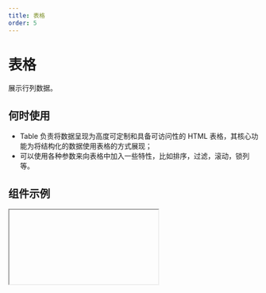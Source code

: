 ```yaml
---
title: 表格
order: 5
---
```


# 表格

展示行列数据。

## 何时使用

- Table 负责将数据呈现为高度可定制和具备可访问性的 HTML 表格，其核心功能为将结构化的数据使用表格的方式展现；
- 可以使用各种参数来向表格中加入一些特性，比如排序，过滤，滚动，锁列等。

## 组件示例


<Iframe url="https://www.aliwork.com/developer/table-pc-v2?isRenderNav=false" />

## 组件属性


<AttrTable
  dataSource={[
  {
    attr: '数据列',
    code: 'columns',
    type: 'Array',
    demo: '[{dataKey:"name",dataType: "text",title: "姓名",width: 100}]',
    default
: '',
    desc: '可绑定数据源',
  },
  {
    attr: '数据源',
    code: 'data',
    type: 'Object',
    demo: '',
    default
: '',
    desc: '可绑定数据源',
  },
  {
    attr: '数据主键',
    code: 'primaryKey',
    type: 'String',
    demo: 'id',
    default
: '',
    desc: '数据主键用于区分数据中不同的行，不同的行主键值不可重复，一般采用数据库自增ID字段',
  },
  {
    attr: '加载状态',
    code: 'loading',
    type: 'Boolean',
    demo: '',
    default
: '',
    desc: '请通过绑定变量的方式使用',
  },
  {
    attr: '操作列标题',
    code: 'actionTitle',
    type: 'String',
    demo: '"标题"',
    default
: '',
    desc: '',
  },
  {
    attr: '操作列宽度',
    code: 'actionWidth',
    type: 'Number',
    demo: '10',
    default
: '',
    desc: '',
  },
  {
    attr: '操作列按钮类型',
    code: 'actionType',
    type: 'String',
    demo: '"button"',
    default
: '',
    desc: '"可选值："link","button""',
  },
  {
    attr: '操作列列固定',
    code: 'actionFixed',
    type: 'String',
    demo: '"none"',
    default
: '',
    desc: '可选值："none","left","rught"',
  },
  {
    attr: '操作列是否隐藏',
    code: 'actionHidden',
    type: 'Boolean',
    demo: 'true',
    default
: '',
    desc: '可选值：true,false',
  },
  {
    attr: '操作列最大展示数量',
    code: 'maxWebShownActionCount',
    type: 'Number',
    demo: '2',
    default
: '',
    desc: '',
  },
  {
    attr: '顶部操作显示操作条',
    code: 'showActionBar',
    type: 'Boolean',
    demo: 'true',
    default
: '',
    desc: '可选值：true,false',
  },
  {
    attr: '顶部操作操作条',
    code: 'actionBar',
    type: '',
    demo: '',
    default
: '',
    desc: '添加操作',
  },
  {
    attr: '顶部操作显示外链条',
    code: 'showLinkBar',
    type: 'Boolean',
    demo: 'true',
    default
: '',
    desc: '可选值：true,false',
  },
  {
    attr: '顶部操作外链操作条',
    code: 'linkBar',
    type: '',
    demo: '',
    default
: '',
    desc: '添加操作',
  },
  {
    attr: '顶部操作显示搜索条',
    code: 'showSearch',
    type: 'Boolean',
    demo: 'true',
    default
: '',
    desc: '可选值：true,false',
  },
  {
    attr: '顶部操作显示列筛选器',
    code: 'showCustomCoulmn',
    type: 'Boolean',
    demo: 'true',
    default
: '',
    desc: '可选值：true,false',
  },
  {
    attr: '顶部操作是否显示自定义区域',
    code: 'showCustomBarItem',
    type: 'Boolean',
    demo: 'true',
    default
: '',
    desc: '可选值：true,false',
  },
  {
    attr: '顶部操作自定义区域渲染',
    code: 'customBarItem',
    type: 'Function',
    demo: 'export function customBarItem() {}',
    default
: '',
    desc: '',
  },
  {
    attr: '风格和样式主题',
    code: 'theme',
    type: 'String',
    demo: '"zebra"',
    default
: '',
    desc: '可选值："zebra","split","border"',
  },
  {
    attr: '风格和样式显示表头',
    code: 'hasHeader',
    type: 'Boolean',
    demo: 'true',
    default
: '',
    desc: '可选值：true,false',
  },
  {
    attr: '风格和样式表头是否固定',
    code: 'fixedHeader',
    type: 'Boolean',
    demo: 'true',
    default
: '',
    desc: '可选值：true,false',
  },
  {
    attr: '风格和样式表头是否sticky',
    code: 'stickyHeader',
    type: 'Boolean',
    demo: 'true',
    default
: '',
    desc: '可选值：true,false',
  },
  {
    attr: '风格和样式虚拟滚动',
    code: 'useVirtual',
    type: 'Boolean',
    demo: 'true',
    default
: '',
    desc: '可选值：true,false',
  },
  {
    attr: '风格和样式自定义loading组件',
    code: 'setLoadingComponent',
    type: 'Boolean',
    demo: 'true',
    default
: '',
    desc: '可选值：true,false',
  },
  {
    attr: '风格和样式单元格分割合并',
    code: 'cellProps',
    type: 'Function',
    demo: '',
    default
: '',
    desc: '',
  },
  {
    attr: '风格和样式单元格行属性配置',
    code: 'rowProps',
    type: 'Function',
    demo: '',
    default
: '',
    desc: '',
  },
  {
    attr: '风格和样式自定义空数据渲染',
    code: 'setEmptyContent',
    type: 'Boolean',
    demo: 'true',
    default
: '',
    desc: '可选值：true,false',
  },
  {
    attr: '风格和样式空数据渲染',
    code: 'emptyContent',
    type: 'Function',
    demo: '',
    default
: '',
    desc: '',
  },
  {
    attr: '行选择器是否显示',
    code: 'showRowSelector',
    type: 'Boolean',
    demo: 'trun',
    default
: '',
    desc: '可选值：true,false',
  },
  {
    attr: '分页设置使用分页',
    code: 'isPagination',
    type: 'Boolean',
    demo: 'trun',
    default
: '',
    desc: '可选值：true,false',
  },
  {
    attr: '分页设置分页位置',
    code: 'paginationPosition',
    type: 'String',
    demo: '"left"',
    default
: '',
    desc: '可选值："left","right"',
  },
  {
    attr: '分页设置分页尺寸',
    code: 'size',
    type: 'String',
    demo: '"small"',
    default
: '',
    desc: '可选值："small","medium""large"',
  },
  {
    attr: '分页设置分页类型',
    code: 'type',
    type: 'String',
    demo: '"normal"',
    default
: '',
    desc: '可选值："normal","simple","mini"',
  },
  {
    attr: '分页设置前进后退按钮样式',
    code: '',
    type: '',
    demo: '',
    default
: '',
    desc: '可选值：文字,箭头,前进箭头后退文字,五边框箭头',
  },
  {
    attr: '分页设置每页显示选择器类型',
    code: 'pageSizeSlector',
    type: 'String',
    demo: '"false"',
    default
: '',
    desc: '可选值："false","filter","dropdown"',
  },
  {
    attr: '分页设置每页显示选择器可选值',
    code: 'pageSizeList',
    type: 'Array',
    demo: '[5,10,20]',
    default
: '',
    desc: '',
  },
  {
    attr: '分页设置pageSize',
    code: 'pageSize',
    type: 'number',
    demo: '10',
    default
: '',
    desc: '',
  },
  {
    attr: '分页设置每页显示选择器在组件中的位置',
    code: 'pageSizePosition',
    type: 'String',
    demo: '"start"',
    default
: '',
    desc: '可选值："start","end"',
  },
  {
    attr: '分页设置页码显示数量',
    code: 'pageShowCount',
    type: 'Number',
    demo: '10',
    default
: '',
    desc: '',
  },
  {
    attr: '分页设置当分页数为1时，是否隐藏分页器',
    code: 'hideOnlyOnePage',
    type: 'Boolean',
    demo: 'true',
    default
: '',
    desc: '可选值：true,false',
  },
  {
    attr: '分页设置是否显示顶部的迷你分页',
    code: 'showMiniPager',
    type: 'Boolean',
    demo: 'true',
    default
: '',
    desc: '可选值：true,false',
  },
  {
    attr: '可折叠/树形表格启用折叠',
    code: 'isExpand',
    type: '',
    demo: '',
    default
: '',
    desc: '可选值：启用，禁用',
  },
  {
    attr: '可折叠/树形表格启用树形',
    code: 'isTree',
    type: '',
    demo: '',
    default
: '',
    desc: '可选值：启用，禁用',
  },
  {
    attr: '移动端特有配置展示风格',
    code: 'mobileMode',
    type: '',
    demo: '',
    default
: '',
    desc: '可选值：默认，卡片',
  },
  {
    attr: '移动端特有配置展开方式',
    code: 'mobileExpanViewMode',
    type: '',
    demo: '',
    default
: '',
    desc: '可选值：原地展开，详情视图',
  },
  {
    attr: '移动端特有配置默认外边距',
    code: 'mobileMargin',
    type: 'Number',
    demo: '5',
    default
: '',
    desc: '',
  },
  {
    attr: '高级隐藏边距',
    code: 'noPadding',
    type: 'Boolean',
    demo: 'true',
    default
: '',
    desc: '可选值：true，false',
  },
  {
    attr: '高级列固定优化',
    code: 'useStickyLock',
    type: 'Boolean',
    demo: 'true',
    default
: '',
    desc: '可选值：true，false',
  },
  {
    attr: '高级动作设置',
    code: 'events',
    type: 'Function',
    demo: '',
    default
: '',
    desc: '可以设置数据变化时触发的动作,例如"分页、搜索、排序时触发"等',
  },
  {
    attr: '高级列是否循环渲染',
    code: '___condition___',
    type: 'Boolean',
    demo: 'true',
    default
: '',
    desc: '可选值：true，false',
  },
  {
    attr: '高级循环循环数据',
    code: '___loop___',
    type: 'Array',
    demo: '',
    default
: '',
    desc: '',
  },
]}
/>
